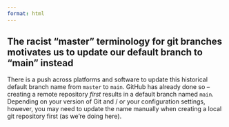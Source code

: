 ```yaml
---
format: html
---
```


::: {.callout-note collapse=true}
## The racist "master" terminology for git branches motivates us to update our default branch to "main" instead

There is a push across platforms and software to update this historical default branch name from `master` to `main`. GitHub has already done so –  creating a remote repository *first* results in a default branch named `main`. Depending on your version of Git and / or your configuration settings, however, you may need to update the name manually when creating a local git repository first (as we're doing here).
:::
